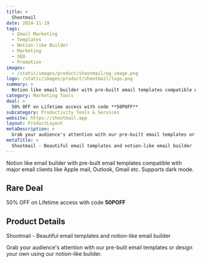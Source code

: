 ```yaml
---
title: >
  Shootmail
date: 2024-11-19
tags:
  - Email Marketing
  - Templates
  - Notion-like Builder
  - Marketing
  - SEO
  - Promotion
images:
  - /static/images/product/shootmail/og-image.png
logo: /static/images/product/shootmail/logo.png
summary: >
  Notion like email builder with pre-built email templates compatible with major email clients like Apple mail, Outlook, Gmail etc. Supports dark mode.
category: Marketing Tools
deal: >
  50% OFF on Lifetime access with code **50POFF**
subcategory: Productivity Tools & Services
website: https://shootmail.app
layout: ProductLayout
metaDescription: >
  Grab your audience's attention with our pre-built email templates or design your own using our notion-like builder.
metaTitle: >
  Shootmail - Beautiful email templates and notion-like email builder
---
```

Notion like email builder with pre-built email templates compatible with major email clients like Apple mail, Outlook, Gmail etc. Supports dark mode.

## Rare Deal

50% OFF on Lifetime access with code **50POFF**

## Product Details
Shootmail - Beautiful email templates and notion-like email builder

Grab your audience's attention with our pre-built email templates or design your own using our notion-like builder.
